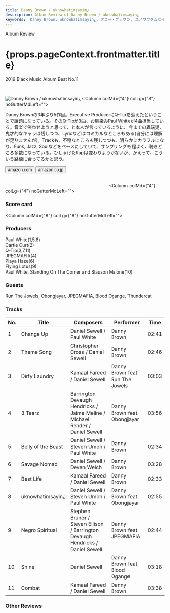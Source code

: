 ```yaml
---
title: Danny Brown / uknowhatimsayin¿ 
description: Album Review of Danny Brown / uknowhatimsayin¿ 
keywords: 'Danny Brown, uknowhatimsayin¿, ダニー・ブラウン, ユノウワタムセイン¿, ユノウワタムセイン'
---
```





<p className="largeP">Album Review</p>
<h1 className="h1--no--margin">{props.pageContext.frontmatter.title}</h1>
<p className="largeP"><Link to="/best50/2019/">2019 Black Music Album Best No.11</Link></p>

<br/>
<Row  className="image-card-group">
	<Column colMd={"3"} colLg={"4"} noGutterMdLeft="">
       <ImageCard>

![Danny Brown / uknowhatimsayin¿ ](../../images/cd/dannybrown4L.jpg) 
</ImageCard>
	</Column>
	<Column colMd={"4"} colLg={"8"} noGutterMdLeft="">
		<p>
			Danny Brownの3年ぶり5作目。Executive ProducerにQ-Tipを迎えたということで話題になっている。そのQ-Tipが3曲、お馴染みPaul Whiteが4曲担当している。音楽で笑わせようと思って、と本人が言っているように、今までの異端児、鬼才的なキャラは残しつつ、Lyricなどはコミカルなところもある(自分には理解が足りませんが)。Trackも、不穏なところも残しつつも、明らかにカラフルになり、Funk, Jazz, Soulなどをベースにしていて、サンプリングも程よく、聴きどころ多数になっている。ひしゃげたRapは変わりようがないが、かえって、こういう路線に合ってるかと思う。
		</p>
		<div>
	  <Button className="button-right-mergin"  href="https://amzn.to/3eHNAI7" kind="primary" size="small" renderIcon={ArrowUpRight24}>
      amazon.com
    </Button>
    <Button className="button-right-mergin"  href="https://amzn.to/3eGnXr7" kind="secondary" size="small" renderIcon={ArrowUpRight24}>
      amazon.co.jp
    </Button>
		</div>
		<a style="display:inline-block;overflow:hidden;background:url(https://linkmaker.itunes.apple.com/ja-jp/lockup.svg?releaseDate=2019-11-22&kind=album&bubble=apple_music&style=mono-black) no-repeat;width:180px;height:45px;" href="https://geo.music.apple.com/jp/album/uknowhatimsayin/1477589375?mt=1&app=music&ls=1&at=11lcug"></a>
		<a style="display:inline-block;overflow:hidden;background:url(https://linkmaker.itunes.apple.com/ja-jp/badge-lrg.svg?releaseDate=2019-11-22T00:00:00Z&kind=album&bubble=itunes_music) no-repeat;width:140px;height:45px;" href="https://geo.music.apple.com/jp/album/uknowhatimsayin/1477589375?app=itunes&at=11lcug"></a>
	</Column>
</Row>
<Row >
	<Column colMd={"4"} colLg={"4"} noGutterMdLeft="">
		<div>
    	<h3>Score card</h3>
			<SliderJS1 value="1" />
    	<SliderJS2 value="2" />
			<SliderJS3 value="2" />
    	<SliderJS4 value="9" />
		</div>
	</Column>
	<Column colMd={"8"} colLg={"8"} noGutterMdLeft="">
		<div>
			<h3>Producers</h3>
			<p>
				Paul White(1,5,8)
				<br/>Cartie Curt(2)
				<br/>Q-Tip(3,7,11)
				<br/>JPEGMAFIA(4)
				<br/>Playa Haze(6)
				<br/>Flying Lotus(9)
				<br/>Paul White, Standing On The Corner and Slauson Malone(10)
			</p>
			<h3>Guests</h3>
			<p>
				Run The Jowels, Obongjayar, JPEGMAFIA, Blood Ogange, Thundercat
			</p>
		</div>
	</Column>
</Row>

<h3>Tracks</h3>

| No. |	 Title             |	 Composers                                                                  | Performer                        |  Time |
| --- |	------------------ | ------------------------------------------------------------------------------ | -------------------------------- | ----- |
| 1	  |	Change Up          | Daniel Sewell / Paul White                                                    	| Danny Brown                      | 02:41 |
| 2	  |	Theme Song         | Christopher Cross / Daniel Sewell                                             	| Danny Brown                      | 02:46 |
| 3	  |	Dirty Laundry      | Kamaal Fareed / Daniel Sewell                                                 	| Danny Brown feat. Run The Jowels | 03:03 |
| 4	  |	3 Tearz            | Barrington Devaugh Hendricks / Jaime Meline / Michael Render / Daniel Sewell  	| Danny Brown feat. Obongjayar     | 03:56 |
| 5	  |	Belly of the Beast | Daniel Sewell / Steven Umoh / Paul White                                      	| Danny Brown                      | 02:34 |
| 6	  |	Savage Nomad       | Daniel Sewell / Deven Welch                                                   	| Danny Brown                      | 03:28 |
| 7	  |	Best Life          | Kamaal Fareed / Daniel Sewell                                                 	| Danny Brown                      | 02:33 |
| 8	  |	uknowhatimsayin¿   | Daniel Sewell / Steven Umoh / Paul White                                      	| Danny Brown feat. Obongjayar     | 02:55 |
| 9	  |	Negro Spiritual    | Stephen Bruner / Steven Ellison / Barrington Devaugh Hendricks / Daniel Sewell	| Danny Brown feat. JPEGMAFIA      | 02:44 |
| 10  |	Shine              | Daniel Sewell                                                                 	| Danny Brown feat. Blood Ogange   | 03:18 |
| 11  |	Combat             | Kamaal Fareed / Daniel Sewell                                                 	| Danny Brown                      | 03:38 | 

<h3>Other Reviews</h3>

<Row>
<Column colMd={3} colLg={3} noGutterMdLeft>
<Review1 />
</Column>
</Row>